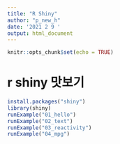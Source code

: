 ```yaml
---
title: "R Shiny"
author: "p_new_h"
date: '2021 2 9 '
output: html_document
---
```


```r
knitr::opts_chunk$set(echo = TRUE)
```

# r shiny 맛보기
```r
install.packages("shiny")
library(shiny)
runExample("01_hello")
runExample("02_text")
runExample("03_reactivity")
runExample("04_mpg")
```

